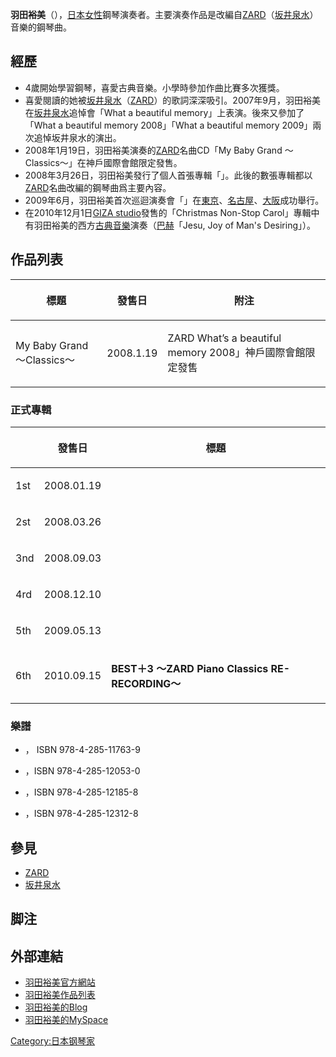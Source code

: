 {{BLP unsourced|time=2021-11-23T12:09:28+00:00}}
{{藝人
|type=演奏者
|姓名 = 羽田裕美
|其他藝名 = HIROMI
|出生日期 = {{birth date and age|1981|10|11}}
|出生地點 = {{flagicon|JPN}} [[兵库县|兵库县]][[神户市|神户市]]
|職業 = 鋼琴演奏者
|教育程度 = {{tsl|ja|大阪音楽大学|大阪音乐大学}}音樂學部鋼琴科畢業
|音樂類型 = [[J-POP|J-POP]]
|演奏樂器 = [[鋼琴|鋼琴]]
|活躍年代 = 2005年 - 2010
|唱片公司 = [[GIZA_studio|GIZA studio]]
|經紀公司 = [[Being,Inc.|Being,Inc.]]
|網站 = [http://hiromi-haneda.com/ hiromi-haneda.com]
}}
{{Japanese|japanese=羽田 裕美|kana=はねだ ひろみ|romaji=Haneda Hiromi}}
'''羽田裕美'''（{{bd|1981年|10月11日|}}），[[日本|日本]][[女性|女性]]鋼琴演奏者。主要演奏作品是改編自[[ZARD|ZARD]]（[[坂井泉水|坂井泉水]]）音樂的鋼琴曲。

==經歷==
* 4歲開始學習鋼琴，喜愛古典音樂。小學時參加作曲比賽多次獲獎。
* 喜愛閱讀的她被[[坂井泉水|坂井泉水]]（[[ZARD|ZARD]]）的歌詞深深吸引。2007年9月，羽田裕美在[[坂井泉水|坂井泉水]]追悼會「What a beautiful memory」上表演。後來又參加了「What a beautiful memory 2008」「What a beautiful memory 2009」兩次追悼坂井泉水的演出。
* 2008年1月19日，羽田裕美演奏的[[ZARD|ZARD]]名曲CD「My Baby Grand ～Classics～」在神戶國際會館限定發售。
* 2008年3月26日，羽田裕美發行了個人首張專輯「{{lang|ja|心を開いて ～ZARD Piano Classics～}}」。此後的數張專輯都以[[ZARD|ZARD]]名曲改編的鋼琴曲爲主要內容。
* 2009年6月，羽田裕美首次巡迴演奏會「{{lang|ja|羽田裕美コンサートツアー2009 ～ZARD Piano Classics～}}」在[[東京|東京]]、[[名古屋|名古屋]]、[[大阪市|大阪]]成功舉行。
* 在2010年12月1日[[GIZA_studio|GIZA studio]]發售的「Christmas Non-Stop Carol」專輯中有羽田裕美的西方[[古典音樂|古典音樂]]演奏（[[巴赫|巴赫]]「Jesu, Joy of Man's Desiring」）。

==作品列表==
{| class="wikitable" 
! 標題 !! 發售日 !! 附注
|-
! My Baby Grand ～Classics～
| 2008.1.19|| ZARD What’s a beautiful memory 2008」神戶國際會館限定發售
|}
===正式專輯===
{| class="wikitable" 
!  !! 發售日 !! 標題
|-
! 1st
| 2008.01.19|| '''{{lang|ja|My Baby Grand 〜Classics〜}}'''
|-
! 2st
| 2008.03.26|| '''{{lang|ja|心を開いて ～ZARD Piano Classics～}}'''
|-
! 3nd
| 2008.09.03|| '''{{lang|ja|かけがえのないもの ～ZARD Piano Classics～}}'''
|-
! 4rd
| 2008.12.10|| '''{{lang|ja|あなたを感じていたい ～ZARD Piano Classics～}}'''
|-
! 5th
| 2009.05.13|| '''{{lang|ja|君に逢いたくなったら… ～ZARD Piano Classics～}}'''
|-
! 6th
| 2010.09.15|| '''BEST＋3 ～ZARD Piano Classics RE-RECORDING～'''
|}

===樂譜===
* {{lang|ja|心を開いて ～ZARD Piano Classics～}}， ISBN 978-4-285-11763-9
* {{lang|ja|かけがえのないもの ～ZARD Piano Classics～}}，ISBN 978-4-285-12053-0
* {{lang|ja|あなたを感じていたい ～ZARD Piano Classics～}}，ISBN 978-4-285-12185-8
* {{lang|ja|君に逢いたくなったら… ～ZARD Piano Classics～}}，ISBN 978-4-285-12312-8

==參見==
* [[ZARD|ZARD]]
* [[坂井泉水|坂井泉水]]

==脚注==
{{Reflist}}

==外部連結==
* [https://web.archive.org/web/20110208135548/http://hiromi-haneda.com/ 羽田裕美官方網站]{{ja}}
* [https://web.archive.org/web/20110812103301/http://hiromi-haneda.com/discography.html 羽田裕美作品列表]{{ja}}
* [http://ameblo.jp/hiromi-haneda/ 羽田裕美的Blog] {{Wayback|url=http://ameblo.jp/hiromi-haneda/ |date=20110523035410 }}{{ja}}
* [http://www.myspace.com/hiromihaneda 羽田裕美的MySpace] {{Wayback|url=http://www.myspace.com/hiromihaneda |date=20130625035932 }}

{{DEFAULTSORT:haneda hiromi}}
[[Category:日本钢琴家|Category:日本钢琴家]]